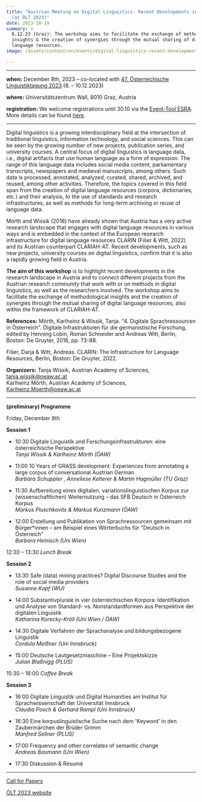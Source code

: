 ```yaml
---
title: "Austrian Meeting on Digital Linguistics: Recent Developments in Austria
  (at ÖLT 2023)"
date: 2023-10-19
summary: >
  8.12.23 (Graz): The workshop aims to facilitate the exchange of methodological
  insights & the creation of synergies through the mutual sharing of digital
  language resources.
image: /assets/content/en/events/digital-linguistics-recent-developments-in-austria-olt-2023/image.png

---
```


***

**when:** December 8th, 2023 – co-located with [47. Österreichische Linguistiktagung 2023](https://sprachwissenschaft.uni-graz.at/de/forschen/oelt-2023/) (8. – 10.12.2023)

**where:** Universitätszentrum Wall, 8010 Graz, Austria

**registration:** We welcome registrations until 30.10 via the [Event-Tool ESRA](https://sprachwissenschaft.uni-graz.at/de/forschen/oelt-2023/anmeldefristen-und-registrierung/anmeldung/).\
More details can be found [here](https://sprachwissenschaft.uni-graz.at/de/forschen/oelt-2023/anmeldefristen-und-registrierung/).

***

Digital linguistics is a growing interdisciplinary field at the intersection of traditional linguistics, information technology, and social sciences. This can be seen by the growing number of new projects, publication series, and university courses. A central focus of digital linguistics is language data, i.e., digital artifacts that use human language as a form of expression. The range of this language data includes social media content, parliamentary transcripts, newspapers and medieval manuscripts, among others. Such data is processed, annotated, analyzed, curated, shared, archived, and reused, among other activities. Therefore, the topics covered in this field span from the creation of digital language resources (corpora, dictionaries, etc.) and their analysis, to the use of standards and research infrastructures, as well as methods for long-term archiving or reuse of language data.

Mörth and Wissik (2018) have already shown that Austria has a very active research landscape that engages with digital language resources in various ways and is embedded in the context of the European research infrastructure for digital language resources CLARIN (Fišer & Witt, 2022) and its Austrian counterpart CLARIAH-AT. Recent developments, such as new projects, university courses on digital linguistics, confirm that it is also a rapidly growing field in Austria.

**The aim of this workshop** is to highlight recent developments in the research landscape in Austria and to connect different projects from the Austrian research community that work with or on methods in digital linguistics, as well as the researchers involved. The workshop aims to facilitate the exchange of methodological insights and the creation of synergies through the mutual sharing of digital language resources, also within the framework of CLARIAH-AT.

**References:** Mörth, Karlheinz & Wissik, Tanja. "4. Digitale Sprachressourcen in Österreich". Digitale Infrastrukturen für die germanistische Forschung, edited by Henning Lobin, Roman Schneider and Andreas Witt, Berlin, Boston: De Gruyter, 2018, pp. 73-88.

Fišer, Darja & Witt, Andreas. CLARIN: The Infrastructure for Language Resources, Berlin, Boston: De Gruyter, 2022.

**Organizers:** Tanja Wissik, Austrian Academy of Sciences, [tanja.wissik@oeaw.ac.at](mailto:tanja.wissik@oeaw.ac.at)\
Karlheinz Mörth, Austrian Academy of Sciences, [Karlheinz.Moerth@oeaw.ac.at](mailto:Karlheinz.Moerth@oeaw.ac.at)

***

**(preliminary) Programme**

Friday, December 8th

**Session 1**

* 10:30 Digitale Linguistik und Forschungsinfrastrukturen: eine österreichische Perspektive\
  *Tanja Wissik & Karlheinz Mörth (ÖAW)*

- 11:00 10 Years of GRASS development: Experiences from annotating a large corpus of conversational Austrian German\
  *Barbara Schuppler , Anneliese Kelterer & Martin Hagmüller (TU Graz)*

* 11:30 Aufbereitung eines digitalen, variationslinguistischen Korpus zur (wissenschaftlichen) Weiternutzung – das SFB Deutsch in Österreich Korpus\
  *Markus Pluschkovits & Markus Kunzmann (ÖAW)*

- 12:00 Erstellung und Publikation von Sprachressourcen gemeinsam mit Bürger\*innen – am Beispiel eines Wörterbuchs für "Deutsch in Österreich"\
  *Barbara Heinisch (Uni Wien)*

12:30 – 13:30 *Lunch Break*

**Session 2**

* 13:30 Safe (data) mining practices? Digital Discourse Studies and the role of social media providers\
  *Susanne Kopf (WU)*

- 14:00 Substantivplurale in vier österreichischen Korpora: Identifikation und Analyse von Standard- vs. Nonstandardformen aus Perspektive der digitalen Linguistik\
  *Katharina Korecky-Kröll (Uni Wien / ÖAW)*

* 14:30 Digitale Verfahren der Sprachanalyse und bildungsbezogene Linguistik\
  *Cordula Meißner (Uni Innsbruck)*

- 15:00 Deutsche Lautgesetzmaschine – Eine Projektskizze\
  *Julian Blaßnigg (PLUS)*

15:30 – 16:00 *Coffee Break*

**Session 3**

* 16:00 Digitale Linguistik und Digital Humanities am Institut für Sprachwissenschaft der Universität Innsbruck\
  *Claudia Posch & Gerhard Rampl (Uni Innsbruck)*

- 16:30 Eine korpuslinguistische Suche nach dem 'Keyword' in den Zaubermärchen der Brüder Grimm\
  *Manfred Sellner (PLUS)*

* 17:00 Frequency and other correlates of semantic change\
  *Andreas Baumann (Uni Wien)*

- 17:30 Diskussion & Résumé

***

[Call for Papers](/en/news/cfp-austrian-meeting-on-digital-linguistics-oelt-2023/)

[ÖLT 2023 website](https://sprachwissenschaft.uni-graz.at/de/forschen/oelt-2023/)
